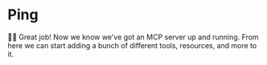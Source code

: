 # Ping

👨‍💼 Great job! Now we know we've got an MCP server up and running. From here we
can start adding a bunch of different tools, resources, and more to it.
